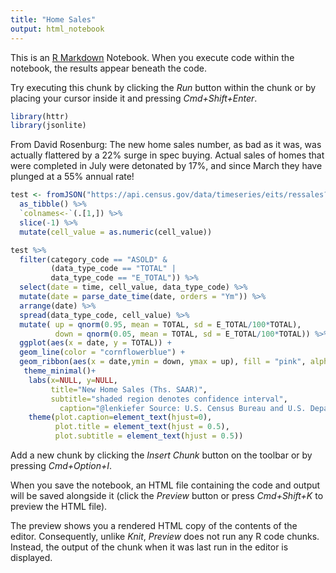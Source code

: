 ```yaml
---
title: "Home Sales"
output: html_notebook
---
```


This is an [R Markdown](http://rmarkdown.rstudio.com) Notebook. When you execute code within the notebook, the results appear beneath the code. 

Try executing this chunk by clicking the *Run* button within the chunk or by placing your cursor inside it and pressing *Cmd+Shift+Enter*. 

```r
library(httr)
library(jsonlite)
```


From David Rosenburg: 
The new home sales number, as bad as it was, was actually flattered by a 22% surge in spec buying. Actual sales of homes that were completed in July were detonated by 17%, and since March they have plunged at a 55% annual rate!

```r
test <- fromJSON("https://api.census.gov/data/timeseries/eits/ressales?get=cell_value,data_type_code,time_slot_id,error_data,category_code,seasonally_adj&for=us:*&time=from+2015-01&key=ed0d8732a88f640a0ee5e219f9ec11f2c53c5d5d") %>% 
  as_tibble() %>% 
  `colnames<-`(.[1,]) %>% 
  slice(-1) %>% 
  mutate(cell_value = as.numeric(cell_value))

test %>% 
  filter(category_code == "ASOLD" &
         (data_type_code == "TOTAL" |
         data_type_code == "E_TOTAL")) %>% 
  select(date = time, cell_value, data_type_code) %>% 
  mutate(date = parse_date_time(date, orders = "Ym")) %>% 
  arrange(date) %>%
  spread(data_type_code, cell_value) %>% 
  mutate( up = qnorm(0.95, mean = TOTAL, sd = E_TOTAL/100*TOTAL),
          down = qnorm(0.05, mean = TOTAL, sd = E_TOTAL/100*TOTAL)) %>% 
  ggplot(aes(x = date, y = TOTAL)) +
  geom_line(color = "cornflowerblue") + 
  geom_ribbon(aes(x = date,ymin = down, ymax = up), fill = "pink", alpha = 0.5) +
   theme_minimal()+
    labs(x=NULL, y=NULL,
         title="New Home Sales (Ths. SAAR)",
         subtitle="shaded region denotes confidence interval",
           caption="@lenkiefer Source: U.S. Census Bureau and U.S. Department of Housing and Urban Development")+
    theme(plot.caption=element_text(hjust=0),
          plot.title = element_text(hjust = 0.5),
          plot.subtitle = element_text(hjust = 0.5))

```

Add a new chunk by clicking the *Insert Chunk* button on the toolbar or by pressing *Cmd+Option+I*.

When you save the notebook, an HTML file containing the code and output will be saved alongside it (click the *Preview* button or press *Cmd+Shift+K* to preview the HTML file). 

The preview shows you a rendered HTML copy of the contents of the editor. Consequently, unlike *Knit*, *Preview* does not run any R code chunks. Instead, the output of the chunk when it was last run in the editor is displayed.

